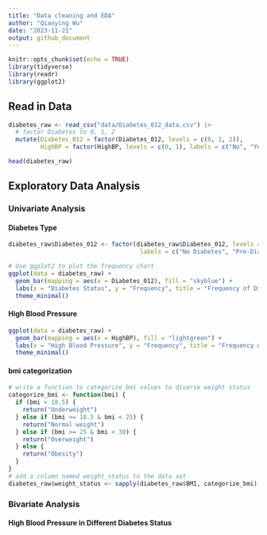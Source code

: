 ```yaml
---
title: "Data cleaning and EDA"
author: "Qianying Wu"
date: "2023-11-21"
output: github_document
---
```


```r
knitr::opts_chunk$set(echo = TRUE)
library(tidyverse)
library(readr)
library(ggplot2)
```

## Read in Data

```r
diabetes_raw <- read_csv("data/Diabetes_012_data.csv") |>
  # factor Diabetes to 0, 1, 2
  mutate(Diabetes_012 = factor(Diabetes_012, levels = c(0, 1, 2)),
         HighBP = factor(HighBP, levels = c(0, 1), labels = c("No", "Yes"))) 

head(diabetes_raw)

```

## Exploratory Data Analysis

### Univariate Analysis

####  Diabetes Type

```r

diabetes_raw$Diabetes_012 <- factor(diabetes_raw$Diabetes_012, levels = c(0, 1, 2),
                                     labels = c("No Diabetes", "Pre-Diabetes", "Diabetes"))

# Use ggplot2 to plot the frequency chart
ggplot(data = diabetes_raw) +
  geom_bar(mapping = aes(x = Diabetes_012), fill = "skyblue") +
  labs(x = "Diabetes Status", y = "Frequency", title = "Frequency of Diabetes Categories") +
  theme_minimal()
```

####  High Blood Pressure

```r
ggplot(data = diabetes_raw) +
  geom_bar(mapping = aes(x = HighBP), fill = "lightgreen") +
  labs(x = "High Blood Pressure", y = "Frequency", title = "Frequency of High Blood Pressure") +
  theme_minimal()
```

#### bmi categorization

```r
# write a function to categorize bmi values to diverse weight status
categorize_bmi <- function(bmi) {
  if (bmi < 18.5) {
    return("Underweight")
  } else if (bmi >= 18.5 & bmi < 25) {
    return("Normal weight")
  } else if (bmi >= 25 & bmi < 30) {
    return("Overweight")
  } else {
    return("Obesity")
  }
}
# add a column named weight_status to the data set
diabetes_raw$weight_status <- sapply(diabetes_raw$BMI, categorize_bmi)

```

####


####

















### Bivariate Analysis

#### High Blood Pressure in Different Diabetes Status

